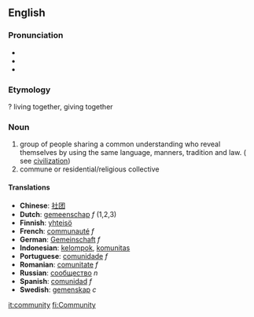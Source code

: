 ==English==
===Pronunciation===
*{{IPA|/k(ə)ˈmjunəti/ or /k(ə)ˈmjunəɾi/}}
*{{audio|en-us-community.ogg|Audio (US)}}
*{{audio|en-ca-community.ogg|Audio (CA)}}

===Etymology===
? living together, giving together

===Noun===

# group of people sharing a common understanding who reveal themselves by using the same language, manners, tradition and law. ( see [[civilization]])
# commune or residential/religious collective

====Translations====
*'''Chinese''': [[社团]]
*'''Dutch''': [[gemeenschap]] ''f'' (1,2,3)
*'''Finnish''': [[yhteisö]]
*'''French''': [[communauté]] ''f''
*'''German''': [[Gemeinschaft]] ''f''
*'''Indonesian''': [[kelompok]], [[komunitas]]
*'''Portuguese''': [[comunidade]] ''f''
*'''Romanian''': [[comunitate]] ''f''
*'''Russian''': [[:ru:сообщество|сообщество]] ''n''
*'''Spanish''': [[comunidad]] ''f''
*'''Swedish''': [[gemenskap]] ''c''

[[it:community]]
[[fi:Community]]